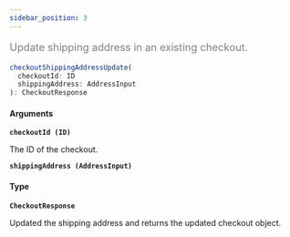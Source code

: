 ```yaml
---
sidebar_position: 3
---
```


<font color="grey" size="4">

Update shipping address in an existing checkout.

</font>

```javascript
checkoutShippingAddressUpdate(
  checkoutId: ID
  shippingAddress: AddressInput
): CheckoutResponse
```

#### Arguments

**`checkoutId (ID)`**

The ID of the checkout.

**`shippingAddress (AddressInput)`**

#### Type

**`CheckoutResponse`**

Updated the shipping address and returns the updated checkout object.
